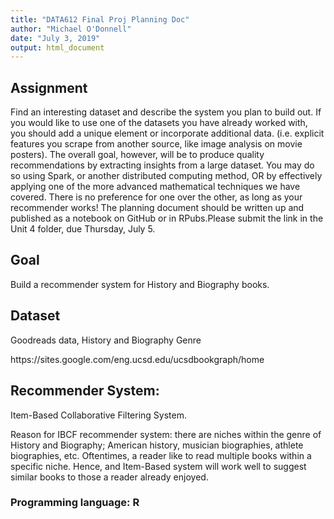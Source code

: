 ```yaml
---
title: "DATA612 Final Proj Planning Doc"
author: "Michael O'Donnell"
date: "July 3, 2019"
output: html_document
---
```


## Assignment

Find an interesting dataset and describe the system you plan to build out. If you would like to use one of the datasets you have already worked with, you should add a unique element or incorporate additional data. (i.e. explicit features you scrape from another source, like image analysis on movie posters). The overall goal, however, will be to produce quality recommendations by extracting insights from a large dataset. You may do so using Spark, or another distributed computing method, OR by effectively applying one of the more advanced mathematical techniques we have covered. There is no preference for one over the other, as long as your recommender works! The planning document should be written up and published as a notebook on GitHub or in RPubs.Please submit the link in the Unit 4 folder, due Thursday, July 5.

## Goal

Build a recommender system for History and Biography books.

## Dataset

Goodreads data, History and Biography Genre

https://sites.google.com/eng.ucsd.edu/ucsdbookgraph/home

## Recommender System:

Item-Based Collaborative Filtering System.

Reason for IBCF recommender system: there are niches within the genre of History and Biography; American history, musician biographies, athlete biographies, etc. Oftentimes, a reader like to read multiple books within a specific niche. Hence, and Item-Based system will work well to suggest similar books to those a reader already enjoyed.

### Programming language: R